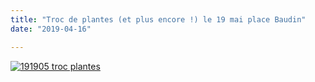 ```yaml
---
title: "Troc de plantes (et plus encore !) le 19 mai place Baudin"
date: "2019-04-16"

---
```


[![191905 troc plantes](/uploads/191905-troc-plantes.jpg)](http://fontaines-garonne.fr/wp-content/uploads/2019/04/191905-troc-plantes.jpg)
